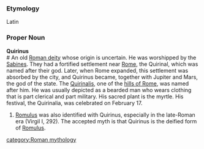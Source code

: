 ===Etymology===
Latin

===Proper Noun===
'''Quirinus'''<br>
# An old [[Roman deity]] whose origin is uncertain. He was worshipped by the [[Sabines]]. They had a fortified settlement near [[Rome]], the Quirinal, which was named after their god. Later, when Rome expanded, this settlement was absorbed by the city, and Quirinus became, together with Jupiter and Mars, the god of the state. The [[Quirinalis]], one of the [[hills of Rome]], was named after him. He was usually depicted as a bearded man who wears clothing that is part clerical and part military. His sacred plant is the myrtle. His festival, the Quirinalia, was celebrated on February 17. 
#[[Romulus]] was also identified with Quirinus, especially in the late-Roman era (Virgil I, 292). The accepted myth is that Quirinus is the deified form of [[Romulus]].

[[category:Roman mythology]]